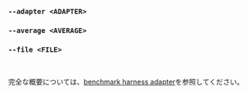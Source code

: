### `--adapter <ADAPTER>`
### `--average <AVERAGE>`
### `--file <FILE>`

<br />

完全な概要については、[benchmark harness adapter](/ja/docs/explanation/adapters/)を参照してください。